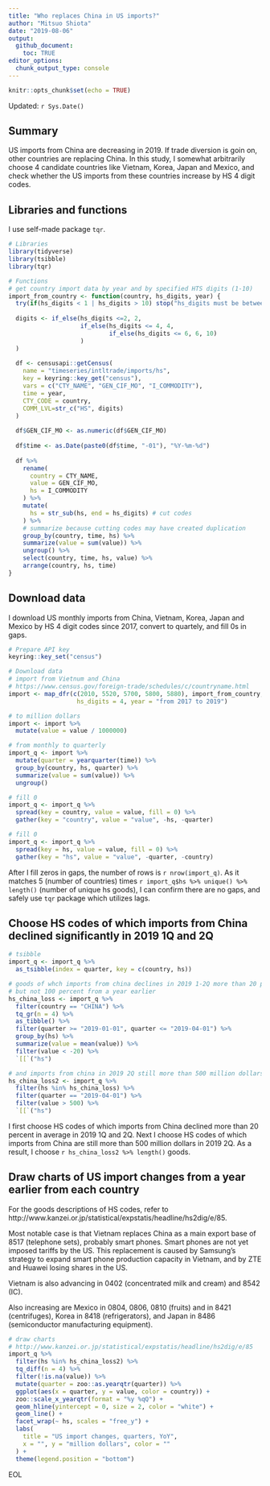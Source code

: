 ```yaml
---
title: "Who replaces China in US imports?"
author: "Mitsuo Shiota"
date: "2019-08-06"
output: 
  github_document:
    toc: TRUE
editor_options: 
  chunk_output_type: console
---
```


```r
knitr::opts_chunk$set(echo = TRUE)
```
Updated: `r Sys.Date()`

## Summary

US imports from China are decreasing in 2019. If trade diversion is goin on, other countries are replacing China. In this study, I somewhat arbitrarily choose 4 candidate countries like Vietnam, Korea, Japan and Mexico, and check whether the US imports from these countries increase by HS 4 digit codes.


## Libraries and functions

I use self-made package `tqr`.

```r
# Libraries
library(tidyverse)
library(tsibble)
library(tqr)

# Functions
# get country import data by year and by specified HTS digits (1-10)
import_from_country <- function(country, hs_digits, year) {
  try(if(hs_digits < 1 | hs_digits > 10) stop("hs_digits must be between 1 and 10"))
  
  digits <- if_else(hs_digits <=2, 2,
                    if_else(hs_digits <= 4, 4,
                            if_else(hs_digits <= 6, 6, 10)
                    )
  )
  
  df <- censusapi::getCensus(
    name = "timeseries/intltrade/imports/hs",
    key = keyring::key_get("census"),
    vars = c("CTY_NAME", "GEN_CIF_MO", "I_COMMODITY"),
    time = year,
    CTY_CODE = country,
    COMM_LVL=str_c("HS", digits)
  )
  
  df$GEN_CIF_MO <- as.numeric(df$GEN_CIF_MO)
  
  df$time <- as.Date(paste0(df$time, "-01"), "%Y-%m-%d")
  
  df %>% 
    rename(
      country = CTY_NAME,
      value = GEN_CIF_MO,
      hs = I_COMMODITY
    ) %>% 
    mutate(
      hs = str_sub(hs, end = hs_digits) # cut codes
    ) %>% 
    # summarize because cutting codes may have created duplication
    group_by(country, time, hs) %>% 
    summarize(value = sum(value)) %>% 
    ungroup() %>% 
    select(country, time, hs, value) %>% 
    arrange(country, hs, time)
}

```
## Download data

I download US monthly imports from China, Vietnam, Korea, Japan and Mexico by HS 4 digit codes since 2017, convert to quartely, and fill 0s in gaps.

```r
# Prepare API key
keyring::key_set("census")

```

```r
# Download data
# import from Vietnum and China
# https://www.census.gov/foreign-trade/schedules/c/countryname.html
import <- map_dfr(c(2010, 5520, 5700, 5800, 5880), import_from_country,
                   hs_digits = 4, year = "from 2017 to 2019")

# to million dollars
import <- import %>% 
  mutate(value = value / 1000000)

# from monthly to quarterly
import_q <- import %>% 
  mutate(quarter = yearquarter(time)) %>% 
  group_by(country, hs, quarter) %>% 
  summarize(value = sum(value)) %>% 
  ungroup()

# fill 0
import_q <- import_q %>% 
  spread(key = country, value = value, fill = 0) %>% 
  gather(key = "country", value = "value", -hs, -quarter)

# fill 0
import_q <- import_q %>% 
  spread(key = hs, value = value, fill = 0) %>% 
  gather(key = "hs", value = "value", -quarter, -country)


```

After I fill zeros in gaps, the number of rows is `r nrow(import_q)`. As it matches 5 (number of countries) times `r import_q$hs %>% unique() %>% length()` (number of unique hs goods), I can confirm there are no gaps, and safely use `tqr` package which utilizes lags.


## Choose HS codes of which imports from China declined significantly in 2019 1Q and 2Q

```r
# tsibble
import_q <- import_q %>% 
  as_tsibble(index = quarter, key = c(country, hs))

# goods of whch imports from china declines in 2019 1-2Q more than 20 percent,
# but not 100 percent from a year earlier
hs_china_loss <- import_q %>% 
  filter(country == "CHINA") %>% 
  tq_gr(n = 4) %>% 
  as_tibble() %>% 
  filter(quarter >= "2019-01-01", quarter <= "2019-04-01") %>% 
  group_by(hs) %>% 
  summarize(value = mean(value)) %>% 
  filter(value < -20) %>% 
  `[[`("hs")

# and imports from china in 2019 2Q still more than 500 million dollars
hs_china_loss2 <- import_q %>% 
  filter(hs %in% hs_china_loss) %>% 
  filter(quarter == "2019-04-01") %>% 
  filter(value > 500) %>% 
  `[[`("hs")

```

I first choose HS codes of which imports from China declined more than 20 percent in average in 2019 1Q and 2Q. Next I choose HS codes of which imports from China are still more than 500 million dollars in 2019 2Q. As a result, I choose `r hs_china_loss2 %>% length()` goods.

## Draw charts of US import changes from a year earlier from each country

For the goods descriptions of HS codes, refer to http://www.kanzei.or.jp/statistical/expstatis/headline/hs2dig/e/85.

Most notable case is that Vietnam replaces China as a main export base of 8517 (telephone sets), probably smart phones. Smart phones are not yet imposed tariffs by the US. This replacement is caused by Samsung's strategy to expand smart phone production capacity in Vietnam, and by ZTE and Huawei losing shares in the US. 

Vietnam is also advancing in 0402 (concentrated milk and cream) and 8542 (IC).

Also increasing are Mexico in 0804, 0806, 0810 (fruits) and in 8421 (centrifuges), Korea in 8418 (refrigerators), and Japan in 8486 (semiconductor manufacturing equipment). 

```r
# draw charts
# http://www.kanzei.or.jp/statistical/expstatis/headline/hs2dig/e/85
import_q %>% 
  filter(hs %in% hs_china_loss2) %>% 
  tq_diff(n = 4) %>% 
  filter(!is.na(value)) %>% 
  mutate(quarter = zoo::as.yearqtr(quarter)) %>% 
  ggplot(aes(x = quarter, y = value, color = country)) +
  zoo::scale_x_yearqtr(format = "%y %qQ") +
  geom_hline(yintercept = 0, size = 2, color = "white") +
  geom_line() +
  facet_wrap(~ hs, scales = "free_y") +
  labs(
    title = "US import changes, quarters, YoY",
    x = "", y = "million dollars", color = ""
  ) +
  theme(legend.position = "bottom")

```

EOL
